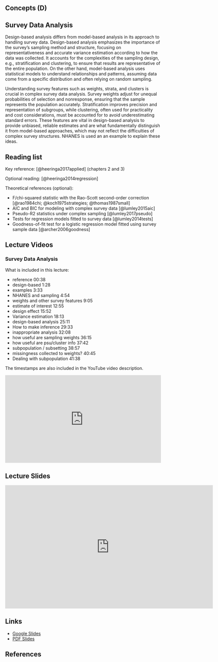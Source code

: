 ## Concepts (D) {.unnumbered}

## Survey Data Analysis

Design-based analysis differs from model-based analysis in its approach to handling survey data. Design-based analysis emphasizes the importance of the survey's sampling method and structure, focusing on representativeness and accurate variance estimation according to how the data was collected. It accounts for the complexities of the sampling design, e.g., stratification and clustering, to ensure that results are representative of the entire population. On the other hand, model-based analysis uses statistical models to understand relationships and patterns, assuming data come from a specific distribution and often relying on random sampling.

Understanding survey features such as weights, strata, and clusters is crucial in complex survey data analysis. Survey weights adjust for unequal probabilities of selection and nonresponse, ensuring that the sample represents the population accurately. Stratification improves precision and representation of subgroups, while clustering, often used for practicality and cost considerations, must be accounted for to avoid underestimating standard errors. These features are vital in design-based analysis to provide unbiased, reliable estimates and are what fundamentally distinguish it from model-based approaches, which may not reflect the difficulties of complex survey structures. NHANES is used an an example to explain these ideas.

## Reading list

Key reference: [@heeringa2017applied] (chapters 2 and 3)

Optional reading: [@heeringa2014regression]

Theoretical references (optional):

-   F/chi-squared statistic with the Rao-Scott second-order correction [@rao1984chi; @koch1975strategies; @thomas1987small]
-   AIC and BIC for modeling with complex survey data [@lumley2015aic]
-   Pseudo-R2 statistics under complex sampling [@lumley2017pseudo]
-   Tests for regression models fitted to survey data [@lumley2014tests]
-   Goodness-of-fit test for a logistic regression model fitted using survey sample data [@archer2006goodness]

## Lecture Videos

::: callout-tip
### Survey Data Analysis

What is included in this lecture:

-   reference 00:38
-   design-based 1:28
-   examples 3:33
-   NHANES and sampling 4:54
-   weights and other survey features 9:05
-   estimate of interest 12:55
-   design effect 15:52
-   Variance estimation 18:13
-   design-based analysis 25:11
-   How to make inference 29:33
-   inappropriate analysis 32:08
-   how useful are sampling weights 36:15
-   how useful are psu/cluster info 37:42
-   subpopulation / subsetting 38:57
-   missingness collected to weights? 40:45
-   Dealing with subpopulation 41:38

The timestamps are also included in the YouTube video description.
:::

::: {style="position: relative; padding-bottom: 56.25%; height: 0; overflow: hidden;"}
<iframe src="https://www.youtube.com/embed/Qe3C-SwFG_I" style="position: absolute; top: 0; left: 0; width: 100%; height: 100%; border:0;" allowfullscreen>

</iframe>
:::

## Lecture Slides

<iframe src="https://docs.google.com/presentation/d/e/2PACX-1vTdLkc9eDH32ikTJYtDID38VfTC701SPvr5QauQ2DuUUyH0u-PYG91l2NPf_ae_s_KdqqxBCGeD_6UA/embed?start=false&amp;loop=false&amp;delayms=3000" frameborder="0" width="672" height="398" allowfullscreen="true" mozallowfullscreen="true" webkitallowfullscreen="true">

</iframe>

## Links

-   [Google Slides](https://docs.google.com/presentation/d/1HRlmPhts186XlwgbS12uC6iRGRruXdMMOPGLN3C0wG0/edit?usp=sharing)
-   [PDF Slides](slides/Survey.pdf)

## References
